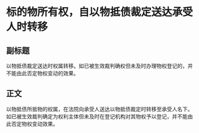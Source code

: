 # 标的物所有权，自以物抵债裁定送达承受人时转移
## 副标题
以物抵债裁定送达时权属转移。如已被生效裁判确权但未及时办理物权登记的，并不能由此否定物权变动的效果。
## 正文
以物抵债所抵物的权属，在法院向承受人送达以物抵债裁定时转移至承受人名下。如已被生效裁判确定为权利主体但未及时在登记机构对其物权予以登记，并不能由此否定物权变动效果。